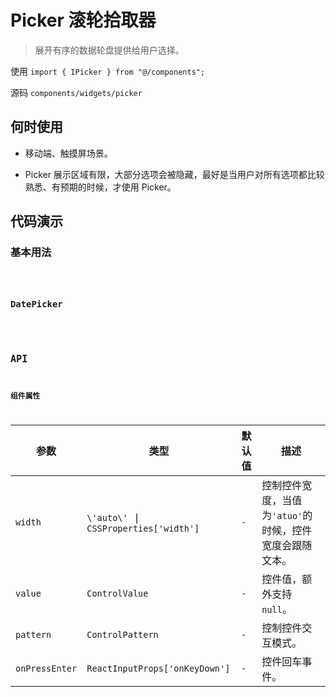 # Picker 滚轮拾取器

> 展开有序的数据轮盘提供给用户选择。

使用 `import { IPicker } from "@/components";`

源码 `components/widgets/picker`

## 何时使用

* 移动端、触摸屏场景。

* Picker 展示区域有限，大部分选项会被隐藏，最好是当用户对所有选项都比较熟悉、有预期的时候，才使用 Picker。

## 代码演示

### 基本用法

<code src='./demos/basic' previewMode="iframe" />

### DatePicker

<code src='./demos/date.picker' previewMode="iframe" />

## API

### 组件属性

| 参数 | 类型 | 默认值 | 描述 |
| ---------------- | -------------------------------------- | ------------ | ------------ |
| `width`          | `\'auto\'` \| `CSSProperties['width']` | `-`          | 控制控件宽度，当值为`'atuo'`的时候，控件宽度会跟随文本。|
| `value`          | `ControlValue`                         | `-`          | 控件值，额外支持`null`。|
| `pattern`        | `ControlPattern`                       | `-`          | 控制控件交互模式。|
| `onPressEnter`   | `ReactInputProps['onKeyDown']`         | `-`          | 控件回车事件。|
